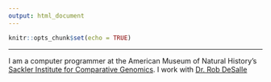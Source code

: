 ```yaml
---
output: html_document
---
```


```r
knitr::opts_chunk$set(echo = TRUE)
```

---

I am a computer programmer at the American Museum of Natural History's [Sackler Institute for Comparative Genomics](https://www.amnh.org/our-research/sackler-institute-for-comparative-genomics).
I work with [Dr. Rob DeSalle](https://www.amnh.org/our-research/staff-directory/robert-desalle/)
